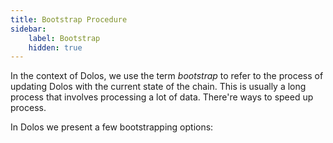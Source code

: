 ```yaml
---
title: Bootstrap Procedure
sidebar:
    label: Bootstrap
    hidden: true
---
```



In the context of Dolos, we use the term _bootstrap_ to refer to the process of updating Dolos with the current state of the chain. This is usually a long process that involves processing a lot of data. There're ways to speed up process.

In Dolos we present a few bootstrapping options:

<CardGrid>
    <LinkCard title="Public Relay" href="./bootstrap/relay" />
    <LinkCard title="Local Full Node" href="./bootstrap/node" />
    <LinkCard title="Mithril Snapshot" href="./bootstrap/mithril" />
    <LinkCard title="Dolos Snapshot" href="./bootstrap/snapshot" />
</CardGrid>
